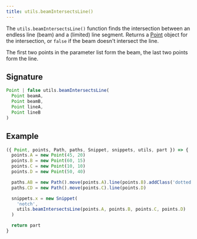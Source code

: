 ```yaml
---
title: utils.beamIntersectsLine()
---
```


The `utils.beamIntersectsLine()` function finds the intersection between an endless
line (beam) and a (limited) line segment. Returns a [Point](/reference/api/point) object for the
intersection, or `false` if the beam doesn't intersect the line.

The first two points in the parameter list form the beam, the last two points form the line.

## Signature

```js
Point | false utils.beamIntersectsLine(
  Point beamA,
  Point beamB,
  Point lineA,
  Point lineB
)
```

## Example

<Example caption="A Utils.beamIntersectsLine() example">

```js
({ Point, points, Path, paths, Snippet, snippets, utils, part }) => {
  points.A = new Point(45, 20)
  points.B = new Point(60, 15)
  points.C = new Point(10, 10)
  points.D = new Point(50, 40)

  paths.AB = new Path().move(points.A).line(points.B).addClass('dotted')
  paths.CD = new Path().move(points.C).line(points.D)

  snippets.x = new Snippet(
    'notch',
    utils.beamIntersectsLine(points.A, points.B, points.C, points.D)
  )

  return part
}
```

</Example>
